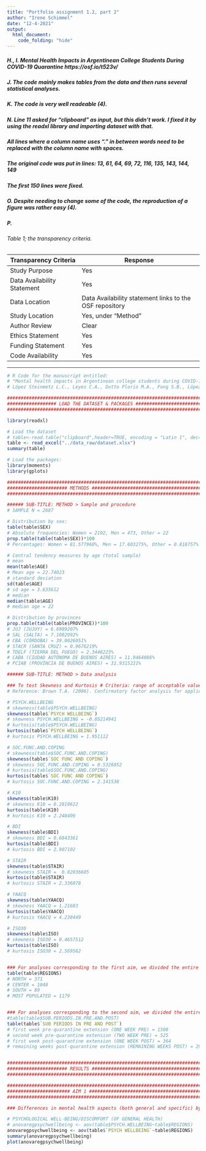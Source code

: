 ```yaml
---
title: "Portfolio assignment 1.2, part 2"
author: "Irene Schimmel"
date: "12-4-2021"
output: 
  html_document:
    code_folding: "hide"
---
```

##### H., I. Mental Health Impacts in Argentinean College Students During COVID-19 Quarantine https://osf.io/t523v/

##### J. The code mainly makes tables from the data and then runs several statistical analyses.

##### K. The code is very well readeable (4).

##### N. Line 11 asked for "clipboard" as input, but this didn't work. I fixed it by using the readxl library and importing dataset with that. 
##### All lines where a column name uses "." in between words need to be replaced with the column name with spaces.
##### The original code was put in lines: 13, 61, 64, 69, 72, 116, 135, 143, 144, 149
##### The first 150 lines were fixed.

##### O. Despite needing to change some of the code, the reproduction of a figure was rather easy (4).

##### P. 
###### Table 1; the transparency criteria.
|Transparency Criteria| Response|
|-------------|------|
|Study Purpose| Yes|
|Data Availability Statement| Yes|
|Data Location| Data Availability statement links to the OSF repository|
|Study Location| Yes, under "Method"|
|Author Review| Clear|
|Ethics Statement| Yes|
|Funding Statement| Yes|
|Code Availability| Yes|

***

```r
# R Code for the manuscript entitled:
# "Mental health impacts in Argentinean college students during COVID-19 quarantine".
# López Steinmetz L.C., Leyes C.A., Dutto Florio M.A., Fong S.B., López Steinmetz R.L. & Godoy J.C.

##########################################################################
################## LOAD THE DATASET & PACKAGES ###########################
##########################################################################

library(readxl)

# Load the dataset
# table<-read.table("clipboard",header=TRUE, encoding = "Latin 1", dec=",", sep="\t") 
table <- read_excel("../data_raw/dataset.xlsx")
summary(table)

# Load the packages:
library(moments)
library(gplots)

##########################################################################
###################### METHODS ###########################################
##########################################################################

###### SUB-TITLE: METHOD > Sample and procedure
# SAMPLE N = 2687

# Distribution by sex:
table(table$SEX)
# Absolute frequencies: Women = 2192, Men = 473, Other = 22
prop.table(table(table$SEX))*100
# Percentages: Women = 81.577968%, Men = 17.603275%, Other = 0.818757%

# Central tendency measures by age (total sample)
# mean
mean(table$AGE)
# Mean age = 22.74023
# standard deviation
sd(table$AGE)
# sd age = 3.635612
# median
median(table$AGE)
# median age = 22

# Distribution by provinces
prop.table(table(table$PROVINCE))*100
# JUJ (JUJUY) = 6.6989207%
# SAL (SALTA) = 7.1082992%
# CBA (CÓRDOBA) = 39.0026051%
# STACR (SANTA CRUZ) = 0.9676219%
# TDELF (TIERRA DEL FUEGO) = 2.3446223%
# CABA (CIUDAD AUTÓNOMA DE BUENOS AIRES) = 11.9464086%
# PCIAB (PROVINCIA DE BUENOS AIRES) = 31.9315221%

###### SUB-TITLE: METHOD > Data analysis

### To test Skewness and Kurtosis # Criteria: range of acceptable values or near to (-3 and +3; Brown, 2006).
# Reference: Brown T.A. (2006). Confirmatory factor analysis for applied research. New York: Guilford Press.

# PSYCH.WELLBEING
# skewness(table$PSYCH.WELLBEING)
skewness(table$`PSYCH WELLBEING`)
# skewness PSYCH.WELLBEING = -0.05214941
# kurtosis(table$PSYCH.WELLBEING)
kurtosis(table$`PSYCH WELLBEING`)
# kurtosis PSYCH.WELLBEING = 1.951112

# SOC.FUNC.AND.COPING
# skewness(table$SOC.FUNC.AND.COPING)
skewness(table$`SOC FUNC AND COPING`)
# skewness SOC.FUNC.AND.COPING = 0.5326852
# kurtosis(table$SOC.FUNC.AND.COPING) 
kurtosis(table$`SOC FUNC AND COPING`)
# kurtosis SOC.FUNC.AND.COPING = 2.141538

# K10
skewness(table$K10) 
# skewness K10 = 0.2819622
kurtosis(table$K10)
# kurtosis K10 = 2.248409

# BDI
skewness(table$BDI) 
# skewness BDI = 0.6843361
kurtosis(table$BDI)
# kurtosis BDI = 2.907102

# STAIR
skewness(table$STAIR) 
# skewness STAIR =  0.02036605
kurtosis(table$STAIR)
# kurtosis STAIR = 2.336078

# YAACQ
skewness(table$YAACQ) 
# skewness YAACQ = 1.21683  
kurtosis(table$YAACQ)
# kurtosis YAACQ = 4.238449

# ISO30
skewness(table$ISO) 
# skewness ISO30 = 0.4657512
kurtosis(table$ISO)
# kurtosis ISO30 = 2.569562


### For analyses corresponding to the first aim, we divided the entire sample into four groups: 
table(table$REGIONS)
# NORTH = 371
# CENTER = 1048
# SOUTH = 89
# MOST POPULATED = 1179


### For analyses corresponding to the second aim, we divided the entire sample into four groups: 
#table(table$SUB.PERIODS.IN.PRE.AND.POST)
table(table$`SUB PERIODS IN PRE AND POST`)
# first week pre-quarantine extension (ONE WEEK PRE) = 1508
# second week pre-quarantine extension (TWO WEEK PRE) = 525
# first week post-quarantine extension (ONE WEEK POST) = 364
# remaining weeks post-quarantine extension (REMAINING WEEKS POST) = 290


##########################################################################
###################### RESULTS ###########################################
##########################################################################

##########################################################################
####################### AIM 1 ############################################
##########################################################################

### Differences in mental health aspects (both general and specific) by four regions

# PSYCHOLOGICAL WELL-BEING/DISCOMFORT (OF GENERAL HEALTH)
# anovaregpsychwellbeing <- aov(table$PSYCH.WELLBEING~table$REGIONS)
anovaregpsychwellbeing <- aov(table$`PSYCH WELLBEING`~table$REGIONS)
summary(anovaregpsychwellbeing)
plot(anovaregpsychwellbeing)
```
